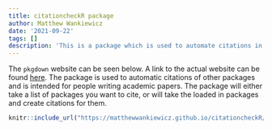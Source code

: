 ```yaml
---
title: citationcheckR package
author: Matthew Wankiewicz
date: '2021-09-22'
tags: []
description: 'This is a package which is used to automate citations in R'
---
```


The `pkgdown` website can be seen below. A link to the actual website can be found [here](https://matthewwankiewicz.github.io/citationcheckR/). The package is used to automatic citations of other packages and is intended for people writing academic papers. The package will either take a list of packages you want to cite, or will take the loaded in packages and create citations for them.

```r
knitr::include_url("https://matthewwankiewicz.github.io/citationcheckR/")
```

